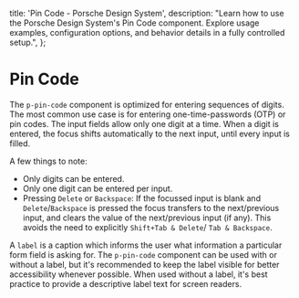 
  title: 'Pin Code - Porsche Design System',
  description:
    "Learn how to use the Porsche Design System's Pin Code component. Explore usage examples, configuration options, and behavior details in a fully controlled setup.",
};

# Pin Code <ComponentStatus tagName="p-pin-code"></ComponentStatus>

The `p-pin-code` component is optimized for entering sequences of digits. The most common use case is for entering
one-time-passwords (OTP) or pin codes. The input fields allow only one digit at a time. When a digit is entered, the
focus shifts automatically to the next input, until every input is filled.

A few things to note:

- Only digits can be entered.
- Only one digit can be entered per input.
- Pressing `Delete` or `Backspace`: If the focussed input is blank and `Delete`/`Backspace` is pressed the focus
  transfers to the next/previous input, and clears the value of the next/previous input (if any). This avoids the need
  to explicitly `Shift+Tab & Delete`/ `Tab & Backspace`.

A `label` is a caption which informs the user what information a particular form field is asking for. The `p-pin-code`
component can be used with or without a label, but it's recommended to keep the label visible for better accessibility
whenever possible. When used without a label, it's best practice to provide a descriptive label text for screen readers.

<Configurator tagName="p-pin-code" story={pinCodeStory} />
